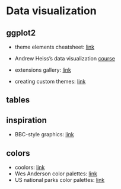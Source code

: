 # Data visualization {#data-viz}

## ggplot2

- theme elements cheatsheet: [link](https://henrywang.nl/ggplot2-theme-elements-demonstration/)

- Andrew Heiss's data visualization [course](https://datavizm20.classes.andrewheiss.com/)

- extensions gallery: [link](https://exts.ggplot2.tidyverse.org/gallery/)

- creating custom themes: [link](https://themockup.blog/posts/2020-12-26-creating-and-using-custom-ggplot2-themes/)


## tables

## inspiration

- BBC-style graphics: [link](https://bbc.github.io/rcookbook/#how_to_create_bbc_style_graphics)

## colors

- coolors: [link](https://coolors.co/)
- Wes Anderson color palettes: [link](https://github.com/karthik/wesanderson)
- US national parks color palettes: [link](https://github.com/katiejolly/nationalparkcolors)